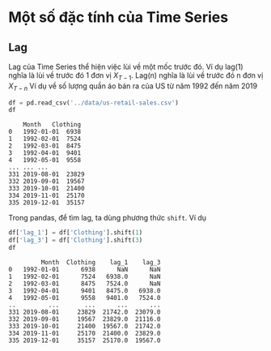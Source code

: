 # Một số đặc tính của Time Series

## Lag

Lag của Time Series thể hiện việc lùi về một mốc trước đó. Ví dụ lag(1) nghĩa là lùi về trước đó 1 đơn vị $X_{T-1}$. Lag(n) nghĩa là lùi về trước đó n đơn vị $X_{T-n}$
Ví dụ về số lượng quần áo bán ra của US từ năm 1992 đến năm 2019
```python
df = pd.read_csv('../data/us-retail-sales.csv')
df
```

```
	Month	Clothing
0	1992-01-01	6938
1	1992-02-01	7524
2	1992-03-01	8475
3	1992-04-01	9401
4	1992-05-01	9558
...	...	...
331	2019-08-01	23829
332	2019-09-01	19567
333	2019-10-01	21400
334	2019-11-01	25170
335	2019-12-01	35157
```
Trong pandas, để tìm lag, ta dùng phương thức `shift`. Ví dụ

```python
df['lag_1'] = df['Clothing'].shift(1)
df['lag_3'] = df['Clothing'].shift(3)
df
```

```
         Month  Clothing    lag_1    lag_3
0   1992-01-01      6938      NaN      NaN
1   1992-02-01      7524   6938.0      NaN
2   1992-03-01      8475   7524.0      NaN
3   1992-04-01      9401   8475.0   6938.0
4   1992-05-01      9558   9401.0   7524.0
..         ...       ...      ...      ...
331 2019-08-01     23829  21742.0  23079.0
332 2019-09-01     19567  23829.0  21116.0
333 2019-10-01     21400  19567.0  21742.0
334 2019-11-01     25170  21400.0  23829.0
335 2019-12-01     35157  25170.0  19567.0

```